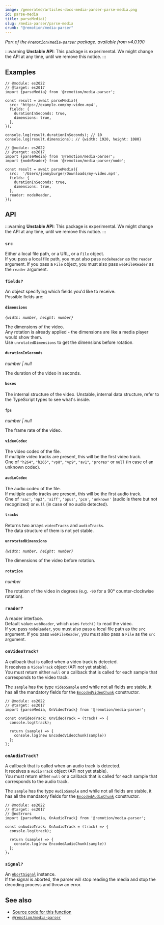 ```yaml
---
image: /generated/articles-docs-media-parser-parse-media.png
id: parse-media
title: parseMedia()
slug: /media-parser/parse-media
crumb: "@remotion/media-parser"
---
```


_Part of the [`@remotion/media-parser`](/docs/media-parser) package._
_available from v4.0.190_

:::warning
**Unstable API**: This package is experimental. We might change the API at any time, until we remove this notice.
:::

## Examples

```tsx twoslash title="Parsing a hosted video"
// @module: es2022
// @target: es2017
import {parseMedia} from '@remotion/media-parser';

const result = await parseMedia({
  src: 'https://example.com/my-video.mp4',
  fields: {
    durationInSeconds: true,
    dimensions: true,
  },
});

console.log(result.durationInSeconds); // 10
console.log(result.dimensions); // {width: 1920, height: 1080}
```

```tsx twoslash title="Parsing a local file"
// @module: es2022
// @target: es2017
import {parseMedia} from '@remotion/media-parser';
import {nodeReader} from '@remotion/media-parser/node';

const result = await parseMedia({
  src:  '/Users/jonnyburger/Downloads/my-video.mp4',
  fields: {
    durationInSeconds: true,
    dimensions: true,
  },
  reader: nodeReader,
});
```

## API

:::warning
**Unstable API**: This package is experimental. We might change the API at any time, until we remove this notice.
:::

### `src`

Either a local file path, or a URL, or a `File` object.  
If you pass a local file path, you must also pass `nodeReader` as the `reader` argument.
If you pass a `File` object, you must also pass `webFileReader` as the `reader` argument.

### `fields?`

An object specifying which fields you'd like to receive.  
Possible fields are:

#### `dimensions`

_`{width: number, height: number}`_

The dimensions of the video.  
Any rotation is already applied - the dimensions are like a media player would show them.  
Use `unrotatedDimensions` to get the dimensions before rotation.

#### `durationInSeconds`

_number | null_

The duration of the video in seconds.

#### `boxes`

The internal structure of the video. Unstable, internal data structure, refer to the TypeScript types to see what's inside.

#### `fps`

_number | null_

The frame rate of the video.

#### `videoCodec`

The video codec of the file.  
If multiple video tracks are present, this will be the first video track.  
One of `"h264"`, `"h265"`, `"vp8"`, `"vp9"`, `"av1"`, `"prores"` or `null` (in case of an unknown codec).

#### `audioCodec`

The audio codec of the file.  
If multiple audio tracks are present, this will be the first audio track.  
One of `'aac'`, `'mp3'`, `'aiff'`, `'opus'`, `'pcm'`, `'unknown'` (audio is there but not recognized) or `null` (in case of no audio detected).

#### `tracks`

Returns two arrays `videoTracks` and `audioTracks`.  
The data structure of them is not yet stable.

#### `unrotatedDimensions`

_`{width: number, height: number}`_

The dimensions of the video before rotation.  

#### `rotation`

_number_

The rotation of the video in degrees (e.g. `-90` for a 90° counter-clockwise rotation).

### `reader?`

A reader interface.  
Default value: `webReader`, which uses `fetch()` to read the video.  
If you pass `nodeReader`, you must also pass a local file path as the `src` argument.
If you pass `webFileReader`, you must also pass a `File` as the `src` argument.


### `onVideoTrack?`

A callback that is called when a video track is detected.  
It receives a `VideoTrack` object (API not yet stable).  
You must return either `null` or a callback that is called for each sample that corresponds to the video track.

The `sample` has the type `VideoSample` and while not all fields are stable, it has all the mandatory fields for the [`EncodedVideoChunk`](https://developer.mozilla.org/en-US/docs/Web/API/EncodedVideoChunk) constructor.

```tsx twoslash title="Reading video frames"
// @module: es2022
// @target: es2017
import {parseMedia, OnVideoTrack} from '@remotion/media-parser';

const onVideoTrack: OnVideoTrack = (track) => {
  console.log(track);

  return (sample) => {
    console.log(new EncodedVideoChunk(sample))
  };
};
```

### `onAudioTrack?`

A callback that is called when an audio track is detected.  
It receives a `AudioTrack` object (API not yet stable).  
You must return either `null` or a callback that is called for each sample that corresponds to the audio track.

The `sample` has the type `AudioSample` and while not all fields are stable, it has all the mandatory fields for the [`EncodedAudioChunk`](https://developer.mozilla.org/en-US/docs/Web/API/EncodedAudioChunk) constructor.

```tsx twoslash title="Reading audio frames"
// @module: es2022
// @target: es2017
// @noErrors
import {parseMedia, OnAudioTrack} from '@remotion/media-parser';

const onAudioTrack: OnAudioTrack = (track) => {
  console.log(track);

  return (sample) => {
    console.log(new EncodedAudioChunk(sample))
  };
};
```


### `signal?`

An [`AbortSignal`](https://developer.mozilla.org/en-US/docs/Web/API/AbortSignal) instance.  
If the signal is aborted, the parser will stop reading the media and stop the decoding process and throw an error.

## See also

- [Source code for this function](https://github.com/remotion-dev/remotion/blob/main/packages/media-parser/src/parse-media.ts)
- [`@remotion/media-parser`](/docs/media-parser)
